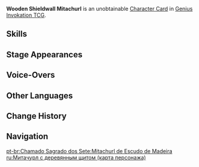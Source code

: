 {{About|the [[Character Card]]|the [[Elite Enemy]]|Wooden Shieldwall Mitachurl}}
{{Genius Invokation TCG Infobox
|title       = Wooden Shieldwall Mitachurl
|id          = 003702
|features    = Wooden Shieldwall Mitachurl
|image       = Wooden Shieldwall Mitachurl Character Card.png
|type        = Character Card
|health      = 8
|element     = Dendro
|faction     = Monster;Hilichurl
|weapon      = Other Weapons
}}
'''Wooden Shieldwall Mitachurl''' is an unobtainable [[Character Card]] in [[Genius Invokation TCG]].

==Skills==
{{Genius Invokation TCG Skills Table}}

==Stage Appearances==
{{Genius Invokation TCG Stage Appearances}}

==Voice-Overs==
{{VO/Enemy
|enemy                   = Brute None Shield (Character Card)
|vo_01_00_title          = Character Select
|vo_01_01_tx_en          = {{A|vo gcg monster brute none shield selectonstage 01.ogg}} {{A|vo gcg monster brute none shield selectonstage 02.ogg}} {{A|vo gcg monster brute none shield selectonstage 03.ogg}}

|vo_02_00_title          = Da Plama
|vo_02_01_tx_en          = {{A|vo gcg monster brute none shield elementalart 01.ogg}} {{A|vo gcg monster brute none shield elementalart 02.ogg}} {{A|vo gcg monster brute none shield elementalart 03.ogg}}

|vo_03_00_title          = Aba Movo
|vo_03_01_tx_en          = {{A|vo gcg monster brute none shield elementalburst 01.ogg}} {{A|vo gcg monster brute none shield elementalburst 02.ogg}} {{A|vo gcg monster brute none shield elementalburst 03.ogg}}

|vo_04_00_title          = Heavy Hit Taken
|vo_04_01_tx_en          = {{A|vo gcg monster brute none shield hitheavy 01.ogg}} {{A|vo gcg monster brute none shield hitheavy 02.ogg}} {{A|vo gcg monster brute none shield hitheavy 03.ogg}}

|vo_05_00_title          = Defeated
|vo_05_01_tx_en          = {{A|vo gcg monster brute none shield die 01.ogg}} {{A|vo gcg monster brute none shield die 02.ogg}} {{A|vo gcg monster brute none shield die 03.ogg}}
}}

==Other Languages==
{{Other Languages|Transclude=Wooden Shieldwall Mitachurl}}

==Change History==
{{Change History|3.7}}

==Navigation==
{{Genius Invokation TCG Navbox|Character Card Unobtainable}}

[[pt-br:Chamado Sagrado dos Sete:Mitachurl de Escudo de Madeira]]
[[ru:Митачурл с деревянным щитом (карта персонажа)]]